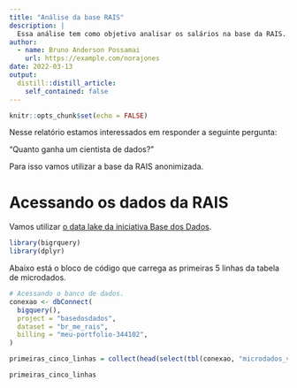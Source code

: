 ```yaml
---
title: "Análise da base RAIS"
description: |
  Essa análise tem como objetivo analisar os salários na base da RAIS. Esse projeto foi feito na semana Data Science na Prática da Curso-R.
author:
  - name: Bruno Anderson Possamai
    url: https://example.com/norajones
date: 2022-03-13
output:
  distill::distill_article:
    self_contained: false
---
```


```r
knitr::opts_chunk$set(echo = FALSE)
```

Nesse relatório estamos interessados em responder a seguinte pergunta:

"Quanto ganha um cientista de dados?"

Para isso vamos utilizar a base da RAIS anonimizada.

# Acessando os dados da RAIS

Vamos utilizar [o data lake da iniciativa Base dos Dados](https://basedosdados.org/).

```r
library(bigrquery)
library(dplyr)

```

Abaixo está o bloco de código que carrega as primeiras 5 linhas da tabela de microdados.

```r
# Acessando o banco de dados.
conexao <- dbConnect(
  bigquery(),
  project = "basedosdados",
  dataset = "br_me_rais",
  billing = "meu-portfolio-344102",
)

primeiras_cinco_linhas = collect(head(select(tbl(conexao, "microdados_vinculos"), everything()), 5))

primeiras_cinco_linhas
  
```
